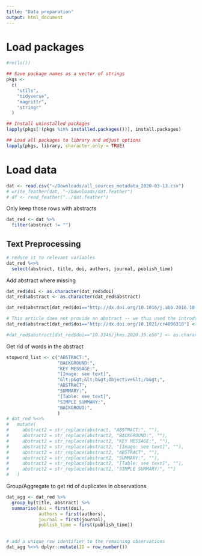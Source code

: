 ```yaml
---
title: "Data preparation"
output: html_document
---
```


# Load packages
```r

#rm(ls())

## Save package names as a vector of strings
pkgs <-
  c(
    "utils",
    "tidyverse",
    "magrittr",
    "stringr"
  )

## Install uninstalled packages
lapply(pkgs[!(pkgs %in% installed.packages())], install.packages)

## Load all packages to library and adjust options
lapply(pkgs, library, character.only = TRUE)
```

# Load data
```r
dat <- read.csv("~/Downloads/all_sources_metadata_2020-03-13.csv")
# write_feather(dat, "~/Downloads/dat.feather")
# df <- read_feather("../dat.feather")
```

Only keep those rows with abstracts
```r
dat_red <- dat %>% 
  filter(abstract != "")
```

## Text Preprocessing

```r
# reduce it to relevant variables
dat_red %<>% 
  select(abstract, title, doi, authors, journal, publish_time)
```

Add abstract where missing
```r
dat_red$doi <- as.character(dat_red$doi)
dat_red$abstract <- as.character(dat_red$abstract)

dat_red$abstract[dat_red$doi=="http://dx.doi.org/10.1016/j.abb.2016.10.008"] <- "USP17 is a deubiquitinating enzyme that is upregulated in numerous cancers and therefore a drug target. We developed a robust expression, purification, and assay system for USP17 enabling its enzymatic and structural characterization. USP17 was expressed in E. coli as inclusion bodies and then solubilized, refolded, and purified using affinity and size-exclusion chromatography. Milligram quantities of pure USP17 can be produced that is catalytically more efficient (kcat/Km = 1500 (x103) M−1sec−1) than other human USPs studied to date. Analytical size-exclusion chromatography, analytical ultracentrifugation, and dynamic light scattering studies suggest that the quaternary structure of USP17 is a monomer. Steady-state kinetic studies show that USP17 efficiently hydrolyzes both ubiquitin-AMC (kcat = 1.5 sec−1 and Km = 1.0 μM) and ubiquitin-rhodamine110 (kcat = 1.8 sec−1 and Km = 2.0 μM) substrates. Ubiquitin chain cleavage assays reveal that USP17 efficiently cleaves di-ubiquitin chains with Lys11, Lys33, Lys48 and Lys63 linkages and tetra-ubiquitin chains with Lys11, Lys48 and Lys63 linkages but is inefficient in cleaving di-ubiquitin chains with Lys6, Lys27, or Lys29 linkages or linear ubiquitin chains. The substrate specificity of USP17 is most similar to that of USP1, where both USPs display higher specificity than other characterized members of the USP family."

# This article does not provide an abstract -- we thus used the introduction here.
dat_red$abstract[dat_red$doi=="http://dx.doi.org/10.1021/cr4006318"] <- "Mammals have complex biological systems and are constantly prone to infections by a wide array of bacteria, fungi, viruses, and parasites, a significant challenge to the constant development of disease-strains resistance to current drugs. As a result, there is always a need to identify new anti-infective agents against these organisms. An anti-infective agent is defined by Webster as “an agent capable of acting against an infection, by inhibiting the spread of an infectious agent or by killing the infectious agent outright”. Some of the emerging and drug-resistant infectious diseases having research priority are human immunodeficiency virus (HIV) or AIDS, hepatitis B and C viruses, respiratory infections such as influenza and respiratory syncytial virus (RSV), and dengue fever. Figures 1 and 2 provide us with the data in regards to the mortality and incidence rates, respectively, of people with viral diseases. Search engines utilized to identify the literature reviewed here include Google scholar, Scifinder, Pubmed, government documents from the CDC, NIH, and the World Health Organization (WHO), academic journals, and books."

#dat_red$abstract[dat_red$doi=="10.3346/jkms.2020.35.e56"] <- as.character("Have you ever put on a level-D protective clothing? Various papers and textbooks plainly describe wearing level-D protective clothing against respiratory viruses, but in practice this is not a simple task. It takes at least five minutes to wear it. If you try to see the patient after wearing, it is very difficult to communicate. With the N95 respirator, basic conversation is not easy. Physical examination is also difficult to conduct. For example, can you properly auscultate a patient while wearing such heavy personal protective equipment (PPE)? Moreover, if you are wearing this heavy PPE in the summer, the heat and stuffiness are really unbearable. When suspected of novel coronavirus infection (2019-nCoV), another ordeal is encountered when a telephone call is made with the community health center to discuss patient transfer. At first it is not connected well because telephone call to public health center is congested. Even with the connection, the voice over there is hard to hear. And because of wearing gloves, the phone keyboard touch is not good. Sometimes the decision of the public health center is inconsistent with ours, resulting in disagreements or conflicts. Doffing (taking off) the level-D protective clothing is more difficult than donning (putting on). Each time you take off one PPE, you will need to do a hand hygiene. So doffing takes at least 10 minutes. Some patients show an aggressive attitude, making the medical personnel frustrated. This is a real situation. During the MERS-CoV disaster in 2015, we already experienced to know this fact. When a newly emerging infectious disease outbreak occurs, the situation does not proceed normally. Standard guidelines are established and enforced, but the people never act rationally. This dealing with epidemic is actually a series of hardships. Now, let's go over the current situation. Eventually, the third plague in the 21st century struck the world. In December 2019, an outbreak of pneumonia of unknown origin began in Wuhan, China. The causative pathogen was identified as a new species of coronavirus similar to SARS-CoV. It was originally called Wuhan virus at the beginning, but is later officially named 2019-nCoV. This virus is a positive sense single stranded RNA virus belonging to the family Coronaviridae. Most coronaviruses cause only mild upper respiratory infections, but sometimes they cause fatal respiratory disease and outbreaks, as experienced in cases of SARS-CoV or MERS-CoV. This disaster has been warned until recently that new mutants of coronavirus can occur anytime.5, 6 The emergence of these mutants is caused by species jumping between human and other animals. Therefore, it is likely to occur in an environment where human and animals are in close contact. The current outbreak is also suspected of being caused by mutants from species spillover in Wuhan's wild animal market. The 2019-nCoV is rapidly spreading throughout China and around the world in a relatively short period of time. As of 29 January 2020, a total of 6,140 cases were confirmed in 19 countries, including Korea, of which 132 died (in China only) and had a mortality of 2.1%. As much as the 2015 MERS-CoV outbreak, we are also learning a lot lesson from this disaster. Because epidemic is a national disaster, not only medical institutions but also governments have to be active. Hence, honesty and transparency are, above all, the virtues that governments should have. Our country is excellent at coping with this disaster, thanks to the experiences that we have gained during the 2015 MERS-CoV outbreak. Our defense system is at least more thorough and faster than it used to be. What do you expect this nCoV outbreak to be in the future? Based on the SARS epidemic precedence, the outbreak is expected to last at least three months. And this outbreak is expected to have a greater amount of transmission than the 2015 MERS-CoV. Recently, the possibility of transmission by asymptomatic infected people has also been raised carefully although its evidence is unclear. Therefore, we should also prepare for the spread to communities by asymptomatic infections. After the MERS-CoV outbreak in 2015, there was a self-tormenting expression in the medical profession society: 'Patients die, hospitals die, and civil servants are praised.' But the bad memories of the past should never be repeated. In fact, at present, cooperation between community health centers and private hospitals is not always harmonious. The government needs to be more active, not just to leave everything to the medical staffs. After all, the responsibility for the controlling nationwide epidemics lies with health authorities of the government. The Korea Center for Disease Control and Prevention (KCDC) must be the control tower of the present disaster in Korea and all other central or local governmental organizations must cooperate with the KCDC. Toward the end of the 2019-nCoV outbreak we must go on a march of arduousness. Health workers, the government, and the people will need to unite to overcome this disaster.")

```


Get rid of words in the abstract
```r
stopword_list <- c("ABSTRACT:",
                   "BACKGROUND:",
                   "KEY MESSAGE:",
                   "[Image: see text]",
                   "&lt;p&gt;&lt;b&gt;Objective&lt;/b&gt;",
                   "ABSTRACT",
                   "SUMMARY:",
                   "[Table: see text]",
                   "SIMPLE SUMMARY:",
                   "BACKGROUD:",
                   )
# dat_red %<>%
#   mutate(
#     abstract2 = str_replace(abstract, "ABSTRACT:", ""),
#     abstract2 = str_replace(abstract2, "BACKGROUND:", ""),
#     abstract2 = str_replace(abstract2, "KEY MESSAGE:", ""),
#     abstract2 = str_replace(abstract2, "[Image: see text]", ""),
#     abstract2 = str_replace(abstract2, "ABSTRACT", ""),
#     abstract2 = str_replace(abstract2, "SUMMARY:", ""),
#     abstract2 = str_replace(abstract2, "[Table: see text]", ""),
#     abstract2 = str_replace(abstract2, "SIMPLE SUMMARY:", "")
#   )

```

Group/Aggregate to get rid of duplicates in observations
```r
dat_agg <- dat_red %>% 
  group_by(title, abstract) %>% 
  summarise(doi = first(doi),
            authors = first(authors),
            journal = first(journal),
            publish_time = first(publish_time))
  
```
 

```r
# add a unique row identifier to the remaining observations
dat_agg %<>% dplyr::mutate(ID = row_number())
```

